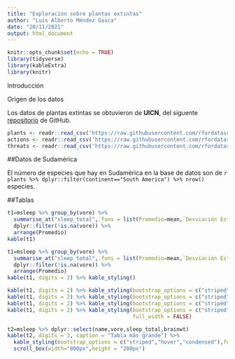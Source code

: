 ```yaml
---
title: "Exploración sobre plantas extintas"
author: "Luis Alberto Méndez Gasca"
date: "20/11/2021"
output: html_document
---
```


```r
knitr::opts_chunk$set(echo = TRUE)
library(tidyverse)
library(kableExtra)
library(knitr)
```

Introducción

Origen de los datos

Los datos de plantas extintas se obtuvieron de **UICN**, del siguente [repositorio](http://github.com/rfordatascience/tidytuesday) de GitHub.


```r
plants <- readr::read_csv('https://raw.githubusercontent.com/rfordatascience/tidytuesday/master/data/2020/2020-08-18/plants.csv')
actions <- readr::read_csv('https://raw.githubusercontent.com/rfordatascience/tidytuesday/master/data/2020/2020-08-18/actions.csv')
threats <- readr::read_csv('https://raw.githubusercontent.com/rfordatascience/tidytuesday/master/data/2020/2020-08-18/threats.csv')
```

##Datos de Sudamérica

El número de especies que hay en Sudamérica en la base de datos son de `r plants %>% dplyr::filter(continent=="South America") %>% nrow()` especies.

##Tablas
```r
t1=msleep %>% group_by(vore) %>% 
  summarise_at("sleep_total",.funs = list(Promedio=mean,`Desviación Estádar`=sd)) %>% 
  dplyr::filter(!is.na(vore)) %>% 
  arrange(Promedio)
kable(t1)
```
```r
t1=msleep %>% group_by(vore) %>% 
  summarise_at("sleep_total",.funs = list(Promedio=mean,`Desviación Estádar`=sd)) %>% 
  dplyr::filter(!is.na(vore)) %>% 
  arrange(Promedio)
kable(t1, digits = 2) %>% kable_styling()

kable(t1, digits = 2) %>% kable_styling(bootstrap_options = c("striped"))
kable(t1, digits = 2) %>% kable_styling(bootstrap_options = c("striped", "hover"))
kable(t1, digits = 2) %>% kable_styling(bootstrap_options = c("striped", "hover","condensed"))
kable(t1, digits = 2) %>% kable_styling(bootstrap_options = c("striped", "hover","condensed"),
                                        full_width = FALSE)
```

```r
t2=msleep %>% dplyr::select(name,vore,sleep_total,brainwt)
kable(t2, digits = 3, caption = "Tabla más grande") %>% 
  kable_styling(bootstrap_options = c("striped","hover","condensed"),full_width = F) %>% 
  scroll_box(width="800px",height = "200px")
```


